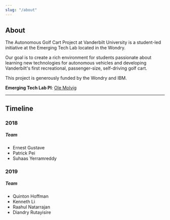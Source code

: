 ---
slug: "/about"
---

## About 

The Autonomous Golf Cart Project at Vanderbilt University is a student-led initiative at the Emerging Tech Lab located in the Wondry. 

Our goal is to create a rich environment for students passionate about learning new technologies for autonomous vehicles and developing Vanderbilt's first recreational, passenger-size, self-driving golf cart. 

This project is generously funded by the Wondry and IBM. 

**Emerging Tech Lab PI**: [Ole Molvig](https://as.vanderbilt.edu/history/bio/ole-molvig)


---


## Timeline

### 2018

##### Team

- Ernest Gustave
- Patrick Pei
- Suhaas Yerramreddy

### 2019 

##### Team

- Quinton Hoffman
- Kenneth Li
- Raahul Natarrajan
- Diandry Rutayisire